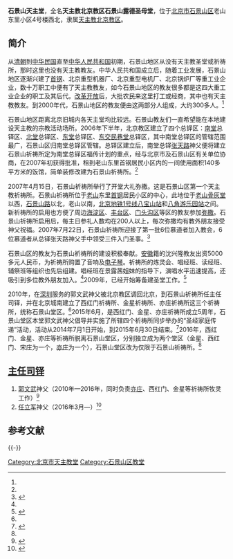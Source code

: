'''石景山天主堂'''，全名'''天主教北京教区石景山露德圣母堂'''，位于[[北京市|北京市]][[石景山区|石景山区]]老山东里小区4号楼西北，隶属[[天主教北京教区|天主教北京教区]]。

==简介==
从[[清朝|清朝]]到[[中华民国|中华民国]]直至[[中华人民共和国|中华人民共和国]]初期，石景山地区从没有天主教圣堂或祈祷所，那时这里也没有天主教教友。中华人民共和国成立后，随着工业发展，石景山地区逐渐兴建了[[首钢|首钢]]、北京重型机器厂、北京重型电机厂、北京锅炉厂等重工业企业，数十万职工中便有了天主教教友，如今石景山地区的教友很多都是这四大重工业企业的职工及其后代。[[改革开放|改革开放]]后，大批农民来这里打工或经商，其中也有天主教教友。到2000年代，石景山地区的教友便由这两部分人组成，大约300多人。<ref name=xdb/>

石景山地区距离北京旧城内各天主堂均比较远。石景山教友们一直希望能在本地建设天主教的宗教活动场所。2006年下半年，北京教区建立了四个总铎区：[[宣武门天主堂|南堂]]总铎区、[[西什库天主堂|北堂]]总铎区、[[王府井天主堂|东堂]]总铎区、[[东交民巷天主堂|东交民巷堂]]总铎区，其中南堂总铎区的管辖范围最广，石景山区归南堂总铎区管辖。总铎区建立后，南堂总铎[[张天路|张天路]]神父便将建立石景山祈祷所定为南堂总铎区福传计划的重点，经与北京市及石景山区有关单位协商，在2007年初获得批准，租到老山东里首钢居民小区内的一间使用面积140多平方米的饭馆，简单装修改建为石景山祈祷所。<ref name=xdb/>

2007年4月15日，石景山祈祷所举行了开堂大礼弥撒。这是石景山区第一个天主教祈祷所。石景山祈祷所位于[[老山_(北京)|老山]]东里[[首钢|首钢]]居民小区的中心，此地位于[[老山骨灰堂|老山骨灰堂]]以西，[[石景山路|石景山路]]以北，老山以南，[[北京地铁1号线|北京地铁1号线]][[八宝山站|八宝山站]]和[[八角游乐园站|八角游乐园站]]之间。新祈祷所的启用也方便了周边[[海淀区|海淀区]]、[[丰台区|丰台区]]、[[门头沟区|门头沟区]]等区的教友参加[[弥撒|弥撒]]。石景山祈祷所启用后，每主日参礼人数均在200人以上，每次弥撒均有教外朋友接受神父祝福。2007年7月22日，石景山祈祷所迎接了第一批6位慕道者加入教会，6位慕道者从总铎张天路神父手中领受三件入门圣事。<ref name=xdb>{{Cite web |url = http://www.chinacatholic.org/news/7767/ |title = 北京石景山地区有了祈祷所 |author = 石鸿祚 |date =  |publisher = 信德报2007年313期 |language =  |accessdate =  |quote =  }}</ref>

石景山区的教友为石景山祈祷所的建设积极奉献。[[安徽|安徽]]籍的沈兴隆教友出资5000多元人民币，为祈祷所购置了音响及[[电子琴|电子琴]]。祈祷所的炼灵会、唱经班、读经班、辅祭班等组织也先后组建。唱经班在景露茜姐妹的指导下，演唱水平迅速提高，还吸引到多位教外朋友加入。<ref name=xdb/>2009年，已经开始筹备建圣堂工作。<ref>{{Cite web |url = http://www.chinacatholic.org/News/index/id/13245.html |title =北京：玛利亚方济各善会“促进和谐，主内一家”石景山祈祷所交流分享活动  |author =  |date = 2009-12-03 |publisher =  信德网|language =  |accessdate =  |quote =  }}</ref>

2010年，在[[深圳|深圳]]服务的郭文武神父被北京教区调回北京，到石景山祈祷所任主任司铎，并在北京城南建立了西红门祈祷所、金星祈祷所、亦庄祈祷所这三个祈祷所，统称石景山堂区。<ref name=guo/>2015年6月，是西红门、金星、亦庄祈祷所成立5周年，石景山堂区本堂郭文武神父倡导并实施了所辖四个祈祷所同步举办的“圣经家庭传递”活动，活动从2014年7月1日开始，到2015年6月30日结束。<ref>{{Cite web |url = http://www.chinacatholic.org/News/show/id/28675.html |title = 北京：四所祈祷所同步开展“圣经家庭传递”活动 |author = 杨若瑟 |date = 2014-07-09 |publisher = 信德网 |language =  |accessdate =  |quote =  |archive-url = https://web.archive.org/web/20170102080253/http://www.chinacatholic.org/News/show/id/28675.html |archive-date = 2017-01-02 |dead-url = yes }}</ref>2016年，西红门、金星、亦庄等祈祷所脱离石景山堂区，分别独立成为两个堂区（金星、西红门、宋庄为一个，[[亦庄天主堂|亦庄]]为一个），石景山堂区改为仅限于石景山祈祷所。<ref name=elyl/>

==[[主任司铎|主任司铎]]==
#[[郭文武|郭文武]]神父（2010年—2016年，同时负责[[亦庄天主堂|亦庄]]、西红门、金星等祈祷所牧灵工作）<ref name=guo>{{Cite web |url = http://www.chinacatholic.org/news/29926.html |title = 郭文武神父与新兴的石景山堂区 |author = 湖水 |date =  |publisher = 信德报2014年11月6日第40期（总第604期） |language =  |accessdate =  |quote =  |archive-date = 2017年1月1日 |archive-url = https://web.archive.org/web/20170101235053/http://www.chinacatholic.org/news/29926.html |dead-url = no }}</ref>
#[[任立军|任立军]]神父（2016年3月—）<ref name=elyl>{{Cite web |url = http://www.chinacatholic.org/News/show/id/34764.html |title = 北京：天主教北京教区神职人员2016年最新调动名单 |author =  |date = 2016-03-31 |publisher = 信德网 |language =  |accessdate =  |quote =  |archive-date = 2016-12-26 |archive-url = https://web.archive.org/web/20161226060200/http://www.chinacatholic.org/News/show/id/34764.html |dead-url = no }}</ref>

== 参考文献 ==
{{Reflist|30em}}

{{-}}
{{北京教堂}}

[[Category:北京市天主教堂|Category:北京市天主教堂]]
[[Category:石景山区教堂|Category:石景山区教堂]]